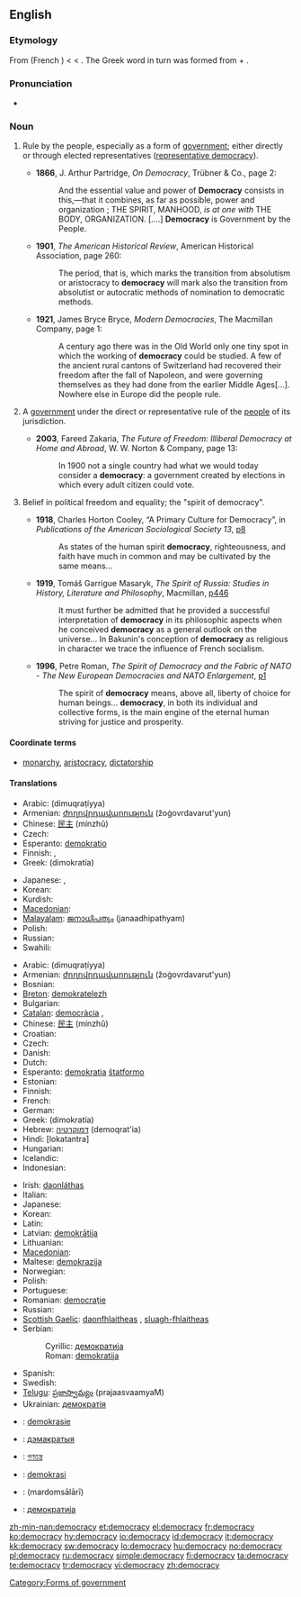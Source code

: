 ==English==
{{wikipedia}}

===Etymology===
From {{etyl|frm|en}} {{term|democratie|lang=frm}} (French {{term|démocratie|lang=fr}}) < {{ML.}} {{term|democratia|lang=la}} < {{etyl|grc|en}} {{term|δημοκράτια|tr=dēmokratia|lang=grc|sc=polytonic}}.  The Greek word in turn was formed from {{term|δῆμος||common people|tr=dēmos|lang=grc|sc=polytonic}} + {{term|κράτος||rule, strength|tr=kratos|lang=grc|sc=polytonic}}.

===Pronunciation===
* {{IPA|/dɪˈmɒkɹəsi/}}

===Noun===
{{en-noun|democrac|ies}}

# {{uncountable}} Rule by the people, especially as a form of [[government]]; either directly or through elected representatives ([[representative democracy]]).
#* '''1866''', J. Arthur Partridge, ''On Democracy'', Trübner & Co., page 2:
#*: And the essential value and power of '''Democracy''' consists in this,—that it combines, as far as possible, power and organization ; THE SPIRIT, MANHOOD, ''is at one with'' THE BODY, ORGANIZATION. [....] '''Democracy''' is Government by the People.
#* '''1901''', ''The American Historical Review'', American Historical Association, page 260:
#*: The period, that is, which marks the transition from absolutism or aristocracy to '''democracy''' will mark also the transition from absolutist or autocratic methods of nomination to democratic methods.
#* '''1921''', James Bryce Bryce, ''Modern Democracies'', The Macmillan Company, page 1:
#*: A century ago there was in the Old World only one tiny spot in which the working of '''democracy''' could be studied.  A few of the ancient rural cantons of Switzerland had recovered their freedom after the fall of Napoleon, and were governing themselves as they had done from the earlier Middle Ages[...].  Nowhere else in Europe did the people rule.
# {{countable|government}} A [[government]] under the direct or representative rule of the [[people]] of its jurisdiction.
#* '''2003''', Fareed Zakaria, ''The Future of Freedom: Illiberal Democracy at Home and Abroad'', W. W. Norton & Company, page 13:
#*: In 1900 not a single country had what we would today consider a '''democracy''': a government created by elections in which every adult citizen could vote.
# {{uncountable}} Belief in political freedom and equality; the "spirit of democracy".
#* '''1918''', Charles Horton Cooley, “A Primary Culture for Democracy”, in ''Publications of the American Sociological Society 13'', [http://books.google.com/books?id=cvUZAAAAIAAJ&pg=PA8&dq=democracy p8]
#*: As states of the human spirit '''democracy''', righteousness, and faith have much in common and may be cultivated by the same means...
#* '''1919''', Tomáš Garrigue Masaryk, ''The Spirit of Russia: Studies in History, Literature and Philosophy'', Macmillan, [http://books.google.com/books?id=aLAcAAAAMAAJ&pg=RA4-PA446&dq=democracy p446]
#*: It must further be admitted that he provided a successful interpretation of '''democracy''' in its philosophic aspects when he conceived '''democracy''' as a general outlook on the universe... In Bakunin's conception of '''democracy''' as religious in character we trace the influence of French socialism.
#* '''1996''', Petre Roman, ''The Spirit of Democracy and the Fabric of NATO - The New European Democracies and NATO Enlargement'', [http://www.fas.org/man/nato/natodocs/an246pc.htm p1]
#*: The spirit of '''democracy''' means, above all, liberty of choice for human beings... '''democracy''', in both its individual and collective forms, is the main engine of the eternal human striving for justice and prosperity.

====Coordinate terms====
* {{sense|a form of government}} [[monarchy]], [[aristocracy]], [[dictatorship]]

====Translations====
{{trans-top|rule by the people}}
* Arabic: {{Arab|[[ديمقراطية]]}} (dimuqraṭíyya)
* Armenian: [[ժողովրդավարություն]] (žoġovrdavarut'yun)
* Chinese: [[民主]] (mínzhǔ)
* Czech: {{t+|cs|demokracie|f}}
* Esperanto: [[demokratio]]
* Finnish: {{t-|fi|kansanvalta}}, {{t+|fi|demokratia}}
* Greek: {{t+|el|δημοκρατία|f|sc=Grek}} (dimokratía)
{{trans-mid}}
* Japanese: {{t+|ja|民主主義|tr=minshushugi|sc=Jpan}}, {{t-|ja|民主|tr=minshu|sc=Jpan}}
* Korean: {{t-|ko|민주주의|tr=minjujuui|sc=Hang}}
* Kurdish: {{ku-Arab|[[دیموکراتیه‌ت]]}}
* [[Macedonian]]: {{t-|mk|демократија|f|tr=demokrátija|sc=Cyrl|xs=Macedonian}}
* [[Malayalam]]: [[ജനാധിപത്യം]] (janaadhipathyam)
* Polish: {{t+|pl|demokracja|f}}
* Russian: {{t+|ru|демократия|f|tr=demokrátija|sc=Cyrl}}
* Swahili: {{t|sw|demokrasia}}
{{trans-bottom}}

{{trans-top|government under the rule of its people}}
* Arabic: {{Arab|[[ديمقراطية]]}} (dimuqraṭíyya)
* Armenian: [[ժողովրդավարություն]] (žoġovrdavarut'yun)
* Bosnian: {{t-|bs|demokratija|f}}
* [[Breton]]: [[demokratelezh]] {{f}}
* Bulgarian: {{t+|bg|демокрация|f|sc=Cyrl}}
* [[Catalan]]: [[democràcia]] ,{{f}}
* Chinese: [[民主]] (mínzhǔ)
* Croatian: {{t-|hr|demokracija|f}}
* Czech: {{t+|cs|demokracie|f}}
* Danish: {{t-|da|demokrati|n}}
* Dutch: {{t+|nl|democratie|f}}
* Esperanto: [[demokratia]] [[ŝtatformo]]
* Estonian: {{t-|et|demokraatia}}
* Finnish: {{t+|fi|demokratia}}
* French: {{t+|fr|démocratie|f}}
* German: {{t+|de|Demokratie|f}}
* Greek: {{t+|el|δημοκρατία|f|sc=Grek}} (dimokratía)
* Hebrew: [[דמוקרטיה]] (demoqrat'ia) {{f}}
* Hindi: [lokatantra]
* Hungarian: {{t+|hu|demokrácia}}
* Icelandic: {{t-|is|lýðræði}}
* Indonesian: {{t+|id|demokrasi|xs=Indonesian}}
{{trans-mid}}
* Irish: [[daonláthas]]
* Italian: {{t+|it|democrazia}}
* Japanese: {{t+|ja|民主主義|tr=minshushugi|sc=Jpan}}
* Korean: {{ko-inline|[[민주]] [[정체]]|minju jeongche|4=[[民主]] [[政體]]}}
* Latin: {{t+|la|democratia|f}}
* Latvian: [[demokrātija]] {{f}}
* Lithuanian: {{t+|lt|demokratija|f|xs=Lithuanian}}
* [[Macedonian]]: {{t-|mk|демократија|f|tr=demokrátija|sc=Cyrl|xs=Macedonian}}
* Maltese: [[demokrazija]] {{f}}
* Norwegian: {{t+|no|demokrati|n}}
* Polish: {{t+|pl|demokracja|f}}
* Portuguese: {{t+|pt|democracia|f}}
* Romanian: [[democraţie]]
* Russian: {{t+|ru|демократия|f|tr=demokrátija|sc=Cyrl}}
* [[Scottish Gaelic]]: [[daonfhlaitheas]] {{m}}, [[sluagh-fhlaitheas]] {{m}}
* Serbian:
*: Cyrillic: [[демократија#Serbian|демократија]] {{f}}
*: Roman: [[demokratija#Serbian|demokratija]] {{f}}
* Spanish: {{t+|es|democracia|f}}
* Swedish: {{t+|sv|demokrati}}
* [[Telugu]]: [[ప్రజాస్వామ్యం]] (prajaasvaamyaM)
* Ukrainian: [[демократія]] {{f}}
{{trans-bottom}}

{{checktrans-top}}
* {{ttbc|Afrikaans}}: [[demokrasie]]
* {{ttbc|Belarusian}}: [[дэмакратыя]] {{f}}
* {{ttbc|Bengali}}: [[গণতন্ত্র]]
* {{ttbc|Malay}}: [[demokrasi]]
* {{ttbc|Persian}}: {{fa-Arab|[[مردم‌سالاری]]}} (mardomsālārī)
* {{ttbc|Macedonian}}: [[демократија]] {{f}}
{{trans-bottom}}

[[Category:Forms of government]]

[[zh-min-nan:democracy]]
[[et:democracy]]
[[el:democracy]]
[[fr:democracy]]
[[ko:democracy]]
[[hy:democracy]]
[[io:democracy]]
[[id:democracy]]
[[it:democracy]]
[[kk:democracy]]
[[sw:democracy]]
[[lo:democracy]]
[[hu:democracy]]
[[no:democracy]]
[[pl:democracy]]
[[ru:democracy]]
[[simple:democracy]]
[[fi:democracy]]
[[ta:democracy]]
[[te:democracy]]
[[tr:democracy]]
[[vi:democracy]]
[[zh:democracy]]